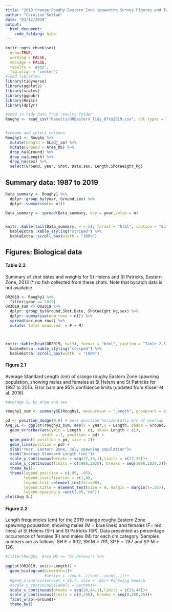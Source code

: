 ```yaml
---
title: "2019 Orange Roughy Eastern Zone Spawaning Survey Figures and Tables"
author: "Caroline Sutton"
date: "03/12/2019"
output:
  html_document:
    code_folding: hide
---
```


```r
knitr::opts_chunk$set(
  echo=TRUE,
  warning = FALSE,
  message = FALSE,
  results = 'asis',
  fig.align = 'center')
#load libraries
library(tidyverse)
library(ggplot2)
library(scales)
library(ggpubr)
library(Rmisc)
library(dplyr)

#read in tidy data from results folder
Roughy <- read_csv("Results/OREastern_Tidy_87to2019.csv", col_types = list(ShotWeight_kg = col_double(), mark = col_character()))


#remame and select columns
Roughy1 <- Roughy %>% 
  mutate(Length = SLadj_cm) %>% 
  mutate(Ground = Area_MS) %>% 
  drop_na(Ground) %>% 
  drop_na(Length) %>% 
  drop_na(sex) %>% 
  select(Ground, year, Shot, Date,sex, Length,ShotWeight_kg)
```

## Summary data: 1987 to 2019 

```r
Data_summary <- Roughy1 %>% 
  dplyr::group_by(year, Ground,sex) %>% 
  dplyr::summarise(n= n())

Data_summary <- spread(Data_summary, key = year,value = n)


knitr::kable(tail(Data_summary, n = 5), format = "html", caption = "Summary data: Orange Roughy Eastern Zone Spawning Survey Data by, year, Area, sex") %>% 
  kableExtra::kable_styling("striped") %>%
  kableExtra::scroll_box(width = "100%")
```

## Figures: Biological data 

#### Table 2.3
Summary of shot dates and weights for St Helens and St Patricks, Eastern Zone, 2013 (* no fish collected from these shots. Note that bycatch data is not available

```r
OR2019 <- Roughy1 %>% 
  filter(year == 2019)
OR2019_sum <- OR2019 %>% 
  dplyr::group_by(Ground,Shot,Date, ShotWeight_kg,sex) %>% 
  dplyr::summarise(num_rows = n()) %>% 
  spread(sex,num_rows) %>% 
  mutate(`total measured` = F + M)



knitr::kable(head(OR2019, n=13), format = "html", caption = "Table 2.3 Summary of shot dates and weights for St Helens and St Patricks, Eastern Zone, 2019") %>% 
  kableExtra::kable_styling("striped") %>%
  kableExtra::scroll_box(width  = "100%")

```
#### Figure 2.1 
Average Standard Length (cm) of orange roughy Eastern Zone spawning population, showing males and females at St Helens and St Patricks for 1987 to 2016. Error bars are 95% confidence limits (updated from Kloser et al. 2016)
```r

#average SL by Area and sex

roughy2_sum <- summarySE(Roughy1, measurevar = "Length", groupvars = c("year","Ground","sex"))

pd <- position_dodge(0.6) # move position horizontally b/c of overlap
Avg_SL <- ggplot(roughy2_sum, aes(x = year,y = Length, shape = Ground, colour = sex)) +
  geom_errorbar(aes(ymin = Length - ci, ymax= Length + ci),
                width =.7, position = pd) +
  geom_point( position = pd, size = 2)+
  geom_line(position = pd) +
  xlab("Year, Eastern Zone, July spawning population")+
  ylab("Average Standard Length (cm)")+
  scale_y_continuous(breaks = seq(27,38,1),limits = c(27,38))+
  scale_x_continuous(limits = c(1986,2020), breaks = seq(1986,2020,2))+
  theme_bw()+
  theme(legend.position = c(.95, .05),
        legend.justification = c(1,0),
        legend.text =element_text(size=8),
        legend.title = element_text(size = 9, margin = margin(t=.05)),
        legend.spacing.y =unit(.05,'cm'))
plot(Avg_SL)
```
#### Figure 2.2
Length frequencies (cm) for the 2019 orange roughy Eastern Zone spawning population, showing males (M = blue lines) and females (F= red lines) at St Helens (SH) and St Patricks (SP).  Data presented as percentage occurrence of females (F) and males (M) for each cm category.  Samples numbers are as follows: SH F = 902, SH M = 791, SP F = 287 and SP M = 126.

```r
#filter(Roughy, Area_MS == "St Helens") %>% 
  
ggplot(OR2019, aes(x=Length)) +
  geom_histogram(binwidth=1)+
                 #aes(y= (..count..)/sum(..count..)))+
  #geom_vline(xintercept = 35.7, size = .01)+ #showing median
  #scale_y_continuous(labels = percent)+
  scale_x_continuous(breaks = seq(28,44,1),limits = c(28,44))+
  scale_y_continuous(limits = c(0,250), breaks = seq(0,250,25))+
  facet_wrap(~Ground)+
  theme_bw()

```



